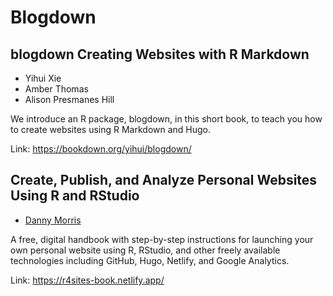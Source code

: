 # Blogdown

## blogdown Creating Websites with R Markdown

- Yihui Xie
- Amber Thomas
- Alison Presmanes Hill

We introduce an R package, blogdown, in this short book, to teach you
how to create websites using R Markdown and Hugo.

Link: [https://bookdown.org/yihui/blogdown/](https://bookdown.org/yihui/blogdown/)

## Create, Publish, and Analyze Personal Websites Using R and RStudio

- [Danny Morris](https://r4sites-book.netlify.app/get-help.html#connect-with-me)

A free, digital handbook with step-by-step instructions for launching your own personal website using R, RStudio, and other freely available technologies including GitHub, Hugo, Netlify, and Google Analytics.

Link: [https://r4sites-book.netlify.app/](https://r4sites-book.netlify.app/)


